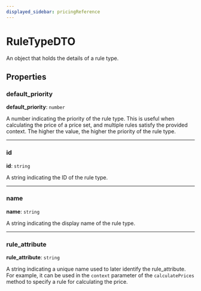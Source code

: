 ```yaml
---
displayed_sidebar: pricingReference
---
```


# RuleTypeDTO

An object that holds the details of a rule type.

## Properties

### default\_priority

 **default\_priority**: `number`

A number indicating the priority of the rule type. This is useful when calculating the price of a price set, and multiple rules satisfy the provided context. The higher the value, the higher the priority of the rule type.

___

### id

 **id**: `string`

A string indicating the ID of the rule type.

___

### name

 **name**: `string`

A string indicating the display name of the rule type.

___

### rule\_attribute

 **rule\_attribute**: `string`

A string indicating a unique name used to later identify the rule_attribute. For example, it can be used in the `context` parameter of the `calculatePrices` method to specify a rule for calculating the price.
